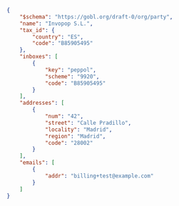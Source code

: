 ```json Peppol party example expandable
{
    "$schema": "https://gobl.org/draft-0/org/party",
    "name": "Invopop S.L.",
    "tax_id": {
        "country": "ES",
        "code": "B85905495"
    },
    "inboxes": [
        {
            "key": "peppol",
            "scheme": "9920",
            "code": "B85905495"
        }
    ],
    "addresses": [
        {
            "num": "42",
            "street": "Calle Pradillo",
            "locality": "Madrid",
            "region": "Madrid",
            "code": "28002"
        }
    ],
    "emails": [
        {
            "addr": "billing+test@example.com"
        }
    ]
}
```